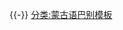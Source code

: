 {{userbox-level
| level    = 5b
| id       = [[蒙古语|mn]]
| id-s     = 12
| info     = {{MongolUnicode|size=100%|style=height:36px;word-wrap:normal|ᠡᠨᠡ ᠬᠡᠷᠡᠭᠯᠡᠭᠴᠢ '''[[:Category:mn 使用者|ᠮᠣᠩᠭᠣᠯ ᠬᠡᠯᠡᠨ ᠦ]] [[:Category:mn-5 使用者|ᠮᠡᠷᠭᠡᠵᠢᠯ ᠦᠨ ᠲᠦᠪᠰᠢᠨ ᠦ]]''' ᠮᠡᠳᠡᠯᠭᠡ ᠲᠡᠢ᠃}}<br />Энэ хэрэглэгч '''[[:Category:mn 使用者|'''монгол хэлний''']] [[:Category:mn-5 使用者|'''мэргэжлийн''']] түвшний мэдлэгтэй.
| usercategory  = mn 使用者
| usercategory2 = mn-5 使用者
| nocat = {{{nocat|}}}
}}<noinclude>
{{-}}
{{languages|Mongolian|mn}}
[[分类:蒙古语巴别模板]]
</noinclude>
